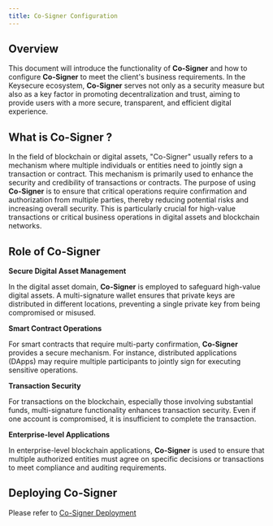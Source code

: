 ```yaml
---
title: Co-Signer Configuration
---
```


##  Overview

This document will introduce the functionality of **Co-Signer**  and how to configure **Co-Signer**  to meet the client's business requirements. In the Keysecure ecosystem, **Co-Signer**  serves not only as a security measure but also as a key factor in promoting decentralization and trust, aiming to provide users with a more secure, transparent, and efficient digital experience.

##  What is **Co-Signer** ?

In the field of blockchain or digital assets, "Co-Signer" usually refers to a mechanism where multiple individuals or entities need to jointly sign a transaction or contract. This mechanism is primarily used to enhance the security and credibility of transactions or contracts. The purpose of using **Co-Signer**  is to ensure that critical operations require confirmation and authorization from multiple parties, thereby reducing potential risks and increasing overall security. This is particularly crucial for high-value transactions or critical business operations in digital assets and blockchain networks.

##  Role of **Co-Signer** 

**Secure Digital Asset Management**

In the digital asset domain, **Co-Signer**  is employed to safeguard high-value digital assets. A multi-signature wallet ensures that private keys are distributed in different locations, preventing a single private key from being compromised or misused.

**Smart Contract Operations**

For smart contracts that require multi-party confirmation, **Co-Signer**  provides a secure mechanism. For instance, distributed applications (DApps) may require multiple participants to jointly sign for executing sensitive operations.

**Transaction Security**

For transactions on the blockchain, especially those involving substantial funds, multi-signature functionality enhances transaction security. Even if one account is compromised, it is insufficient to complete the transaction.

**Enterprise-level Applications**

In enterprise-level blockchain applications, **Co-Signer**  is used to ensure that multiple authorized entities must agree on specific decisions or transactions to meet compliance and auditing requirements.

##  Deploying **Co-Signer** 
Please refer to [Co-Signer Deployment](/api-references/mpc-apis/co-signer/deploy)